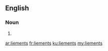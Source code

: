 ==English==

===Noun===
{{head|en}}

# {{plural of|liement}}

[[ar:liements]]
[[fr:liements]]
[[ku:liements]]
[[my:liements]]